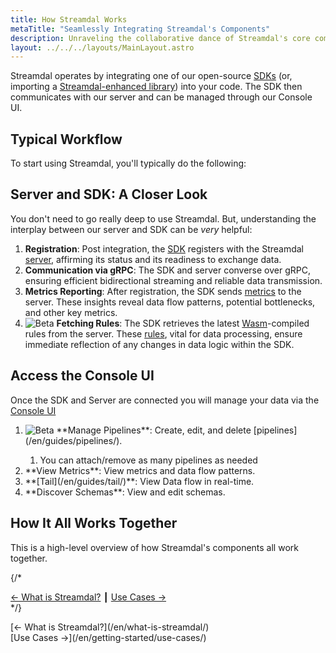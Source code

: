 ```yaml
---
title: How Streamdal Works
metaTitle: "Seamlessly Integrating Streamdal's Components"
description: Unraveling the collaborative dance of Streamdal's core components.
layout: ../../../layouts/MainLayout.astro
---
```




<Changes />

Streamdal operates by integrating one of our 
open-source [SDKs](/en/core-components/sdk/) (or, importing a 
[Streamdal-enhanced library](/en/core-components/libraries-shims/)) into your 
code. The SDK then communicates with our server and can be managed through our 
Console UI.

## Typical Workflow
To start using Streamdal, you'll typically do the following:

<GraphWrap src={streamdalWorkflow} alt="Streamdal workflow" />

## Server and SDK: A Closer Look

You don't need to go really deep to use Streamdal. But, understanding the 
interplay between our server and SDK can be _very_ helpful:

1. **Registration**: Post integration, the [SDK](/en/core-components/sdk/) registers with the Streamdal [server](/en/core-components/server/), affirming its status and its readiness to exchange data.
2. **Communication via gRPC**: The SDK and server converse over gRPC, ensuring efficient bidirectional streaming and reliable data transmission.
3. **Metrics Reporting**: After registration, the SDK sends [metrics](/en/engineering/metrics/) to the server. These insights reveal data flow patterns, potential bottlenecks, and other key metrics.
4. <img src={beta} alt="Beta" style="display: inline" /> **Fetching Rules**: The SDK retrieves the latest <a href="/en/resources-support/glossary#wasm" class="pkeyword">Wasm</a>-compiled rules from the server. These <a href="/en/resources-support/glossary#rule-or-step" class="pkeyword">rules</a>, vital for data processing, ensure immediate reflection of any changes in data logic within the SDK.

<GraphWrap src={sdkFlow} alt="SDK flow" />

##  Access the Console UI
Once the SDK and Server are connected you will manage your data via the [Console UI](/en/core-components/console-ui)

<ol>
  <li><img src={beta} alt="Beta" style="display: inline" /> **Manage Pipelines**: Create, edit, and delete [pipelines](/en/guides/pipelines/).</li>
  <ol class="sol">
    <li>You can attach/remove as many pipelines as needed</li>
  </ol>
<li>**View Metrics**: View metrics and data flow patterns.</li>
<li>**[Tail](/en/guides/tail/)**: View Data flow in real-time.</li>
<li>**Discover Schemas**: View and edit schemas.</li>
</ol>

<RichImg src={consoleUi} alt="Console UI" />


## How It All Works Together

This is a high-level overview of how Streamdal's components all work together. 

<GraphWrap src={streamdalLogic} alt="How It all Works Together Diagram" />

{/* <Footer>[← What is Streamdal?](/en/what-is-streamdal/)&nbsp;┃&nbsp;[Use Cases →](/en/getting-started/use-cases/) </Footer> */}

<Footer type="2">
    <div slot="start">
        [← What is Streamdal?](/en/what-is-streamdal/)
    </div>
    <div slot="end">
        [Use Cases →](/en/getting-started/use-cases/)
    </div>
</Footer>